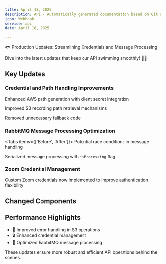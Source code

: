 ```yaml
---
title: April 18, 2025
description: API - Automatically generated documentation based on Git activity.
icon: Webhook
service: api
date: April 18, 2025

---
```


🐟 Production Updates: Streamlining Credentials and Message Processing

<Callout type="info">
  Dive into the latest updates that keep our API swimming smoothly! 🏊‍♀️
</Callout>

## Key Updates

### Credential and Path Handling Improvements

<Steps>
  <Step>Enhanced AWS path generation with client secret integration</Step>
  
  <Step>Improved S3 recording path retrieval mechanisms</Step>
  
  <Step>Removed unnecessary fallback code</Step>
</Steps>

### RabbitMQ Message Processing Optimization

<Tabs items={['Before', 'After']}>
  <Tab value="Before">Potential race conditions in message handling</Tab>
  
  <Tab value="After">Serialized message processing with `isProcessing` flag</Tab>
</Tabs>

### Zoom Credential Management

<Callout type="warn">
  Custom Zoom credentials now implemented to improve authentication flexibility
</Callout>

## Changed Components

<Files>
  <Folder name="api_server" defaultOpen>
    <Folder name="baas_engine">
      <File name="src/bots/data/post.rs" />
      <File name="src/lib.rs" />
      <File name="src/s3/get_recording_path.rs" />
    </Folder>
    <Folder name="baas_handler">
      <File name="src/bots/public.rs" />
    </Folder>
  </Folder>
  <Folder name="meeting_bot">
    <Folder name="recording_server">
      <File name="src/rabbitmq.ts" />
    </Folder>
  </Folder>
</Files>

## Performance Highlights

- 🚀 Improved error handling in S3 operations
- 🔒 Enhanced credential management
- 🐰 Optimized RabbitMQ message processing

<Callout type="info">
  These updates ensure more robust and efficient API operations behind the scenes.
</Callout>